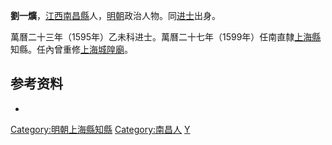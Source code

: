 {{expand|time=2017-03-29T12:41:52+00:00}}
'''劉一爌'''，[[江西|江西]][[南昌縣|南昌縣]]人，[[明朝|明朝]]政治人物。同[[进士|进士]]出身。

萬曆二十三年（1595年）乙未科进士。萬曆二十七年（1599年）任南直隸[[上海縣|上海縣]]知縣。任內曾重修[[上海城隍廟|上海城隍廟]]。

==参考资料==
* {{cite book|author=编纂委员会  |title=《上海旧政权建置志》 |year=2001年 |publisher=上海社会科学院出版社 |location=上海 |isbn=7-80618-881-9}}

{{start box}}
{{s-off}}
{{succession box|[[朱星耀|朱星耀]]|[[李繼周|李繼周]]|[[上海县|上海县]][[知县|知县]]|1602年－1604年}}
{{end box}}

{{萬曆二十三年乙未科殿試金榜}}
{{DEFAULTSORT:Liu劉}}
[[Category:明朝上海縣知縣|Category:明朝上海縣知縣]]
[[Category:南昌人|Category:南昌人]]
[[Category:劉姓|Y]]